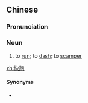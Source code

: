 ==Chinese==
{{zh-forms}}

===Pronunciation===
{{zh-pron
|m=kuàipǎo
|cat=n
}}

===Noun===
{{zh-noun}}

# to [[run]]; to [[dash]]; to [[scamper]]

[[zh:快跑]]

====Synonyms====
* {{zh-l|奔跑}}